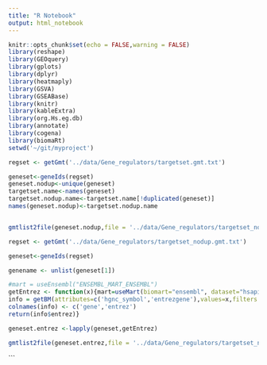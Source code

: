 ---
title: "R Notebook"
output: html_notebook
---

```{r setup, include=FALSE}
knitr::opts_chunk$set(echo = FALSE,warning = FALSE)
library(reshape)
library(GEOquery)
library(gplots)
library(dplyr)
library(heatmaply)
library(GSVA)
library(GSEABase)
library(knitr)
library(kableExtra)
library(org.Hs.eg.db)
library(annotate)
library(cogena)
library(biomaRt)
setwd('~/git/myproject')
```

```{r}
regset <- getGmt('../data/Gene_regulators/targetset.gmt.txt')
```

```{r}
geneset<-geneIds(regset)
geneset.nodup<-unique(geneset)
targetset.name<-names(geneset)
targetset.nodup.name<-targetset.name[!duplicated(geneset)]
names(geneset.nodup)<-targetset.nodup.name
```

```{r}

```


```{r}
gmtlist2file(geneset.nodup,file = '../data/Gene_regulators/targetset_nodup.gmt.txt')
```
```{r}
regset <- getGmt('../data/Gene_regulators/targetset_nodup.gmt.txt')
```
```{r}
geneset<-geneIds(regset)

genename <- unlist(geneset[1])

#mart = useEnsembl("ENSEMBL_MART_ENSEMBL")
getEntrez <- function(x){mart=useMart(biomart="ensembl", dataset="hsapiens_gene_ensembl")
info = getBM(attributes=c('hgnc_symbol','entrezgene'),values=x,filters = "hgnc_symbol", mart = mart)
colnames(info) <- c('gene','entrez') 
return(info$entrez)}

geneset.entrez <-lapply(geneset,getEntrez)

gmtlist2file(geneset.entrez,file = '../data/Gene_regulators/targetset_nodup_entrez.gmt.txt')

```
```



